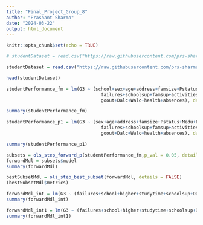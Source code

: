 ```yaml
---
title: "Final_Project_Group_8"
author: "Prashant Sharma"
date: "2024-03-22"
output: html_document
---
```


```r
knitr::opts_chunk$set(echo = TRUE)
```


```r
# studentDataset = read.csv("https://raw.githubusercontent.com/prs-sharma9/DATA-603_PROJECT/main/dataset/student-mat.csv", # sep = ";")

studentDataset = read.csv("https://raw.githubusercontent.com/prs-sharma9/DATA-603_PROJECT/main/dataset/student-por.csv", sep = ";")

head(studentDataset)
```


```r
studentPerformance_fm = lm(G3 ~ (school+sex+age+address+famsize+Pstatus+Medu+Fedu+Mjob+Fjob+reason+guardian+traveltime+studytime+
                                   failures+schoolsup+famsup+activities+nursery+higher+internet+romantic+famrel+freetime+
                                   goout+Dalc+Walc+health+absences), data = studentDataset)

summary(studentPerformance_fm)
```


```r
studentPerformance_p1 = lm(G3 ~ (sex+age+address+famsize+Pstatus+Medu+Fedu+traveltime+studytime+
                                   failures+schoolsup+famsup+activities+higher+internet+romantic+famrel+freetime+
                                   goout+Dalc+Walc+health+absences), data = studentDataset)

summary(studentPerformance_p1)

```


```r
subsets = ols_step_forward_p(studentPerformance_fm,p_val = 0.05, details = FALSE)
forwardMdl = subsets$model
summary(forwardMdl)
```

```r
bestSubsetMdl = ols_step_best_subset(forwardMdl, details = FALSE)
(bestSubsetMdl$metrics)
```

```r
forwardMdl_int = lm(G3 ~ (failures+school+higher+studytime+schoolsup+Dalc+health+Fedu+sex)^2, data = studentDataset)
summary(forwardMdl_int)
```


```r
forwardMdl_int1 = lm(G3 ~ (failures+school+higher+studytime+schoolsup+Dalc+health+Fedu+sex+Dalc:Fedu), data = studentDataset)
summary(forwardMdl_int1)
```

